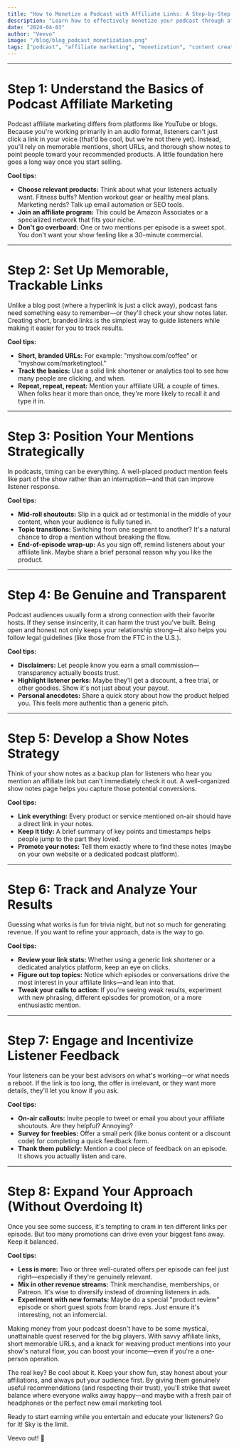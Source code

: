 ```yaml
---
title: "How to Monetize a Podcast with Affiliate Links: A Step-by-Step Guide"
description: "Learn how to effectively monetize your podcast through affiliate marketing, from setting up trackable links to engaging with your audience."
date: "2024-04-03"
author: "Veevo"
image: "/blog/blog_podcast_monetization.png"
tags: ["podcast", "affiliate marketing", "monetization", "content creation", "digital marketing"]
---
```


---

# Step 1: Understand the Basics of Podcast Affiliate Marketing

Podcast affiliate marketing differs from platforms like YouTube or blogs. Because you're working primarily in an audio format, listeners can't just click a link in your voice (that'd be cool, but we're not there yet). Instead, you'll rely on memorable mentions, short URLs, and thorough show notes to point people toward your recommended products. A little foundation here goes a long way once you start selling.

**Cool tips:**

- **Choose relevant products:** Think about what your listeners actually want. Fitness buffs? Mention workout gear or healthy meal plans. Marketing nerds? Talk up email automation or SEO tools.
- **Join an affiliate program:** This could be Amazon Associates or a specialized network that fits your niche.
- **Don't go overboard:** One or two mentions per episode is a sweet spot. You don't want your show feeling like a 30-minute commercial.

---

# Step 2: Set Up Memorable, Trackable Links

Unlike a blog post (where a hyperlink is just a click away), podcast fans need something easy to remember—or they'll check your show notes later. Creating short, branded links is the simplest way to guide listeners while making it easier for you to track results.

**Cool tips:**

- **Short, branded URLs:** For example: "myshow.com/coffee" or "myshow.com/marketingtool."
- **Track the basics:** Use a solid link shortener or analytics tool to see how many people are clicking, and when.
- **Repeat, repeat, repeat:** Mention your affiliate URL a couple of times. When folks hear it more than once, they're more likely to recall it and type it in.

---

# Step 3: Position Your Mentions Strategically

In podcasts, timing can be everything. A well-placed product mention feels like part of the show rather than an interruption—and that can improve listener response.

**Cool tips:**

- **Mid-roll shoutouts:** Slip in a quick ad or testimonial in the middle of your content, when your audience is fully tuned in.
- **Topic transitions:** Switching from one segment to another? It's a natural chance to drop a mention without breaking the flow.
- **End-of-episode wrap-up:** As you sign off, remind listeners about your affiliate link. Maybe share a brief personal reason why you like the product.

---

# Step 4: Be Genuine and Transparent

Podcast audiences usually form a strong connection with their favorite hosts. If they sense insincerity, it can harm the trust you've built. Being open and honest not only keeps your relationship strong—it also helps you follow legal guidelines (like those from the FTC in the U.S.).

**Cool tips:**

- **Disclaimers:** Let people know you earn a small commission—transparency actually boosts trust.
- **Highlight listener perks:** Maybe they'll get a discount, a free trial, or other goodies. Show it's not just about your payout.
- **Personal anecdotes:** Share a quick story about how the product helped you. This feels more authentic than a generic pitch.

---

# Step 5: Develop a Show Notes Strategy

Think of your show notes as a backup plan for listeners who hear you mention an affiliate link but can't immediately check it out. A well-organized show notes page helps you capture those potential conversions.

**Cool tips:**

- **Link everything:** Every product or service mentioned on-air should have a direct link in your notes.
- **Keep it tidy:** A brief summary of key points and timestamps helps people jump to the part they loved.
- **Promote your notes:** Tell them exactly where to find these notes (maybe on your own website or a dedicated podcast platform).

---

# Step 6: Track and Analyze Your Results

Guessing what works is fun for trivia night, but not so much for generating revenue. If you want to refine your approach, data is the way to go.

**Cool tips:**

- **Review your link stats:** Whether using a generic link shortener or a dedicated analytics platform, keep an eye on clicks.
- **Figure out top topics:** Notice which episodes or conversations drive the most interest in your affiliate links—and lean into that.
- **Tweak your calls to action:** If you're seeing weak results, experiment with new phrasing, different episodes for promotion, or a more enthusiastic mention.

---

# Step 7: Engage and Incentivize Listener Feedback

Your listeners can be your best advisors on what's working—or what needs a reboot. If the link is too long, the offer is irrelevant, or they want more details, they'll let you know if you ask.

**Cool tips:**

- **On-air callouts:** Invite people to tweet or email you about your affiliate shoutouts. Are they helpful? Annoying?
- **Survey for freebies:** Offer a small perk (like bonus content or a discount code) for completing a quick feedback form.
- **Thank them publicly:** Mention a cool piece of feedback on an episode. It shows you actually listen and care.

---

# Step 8: Expand Your Approach (Without Overdoing It)

Once you see some success, it's tempting to cram in ten different links per episode. But too many promotions can drive even your biggest fans away. Keep it balanced.

**Cool tips:**

- **Less is more:** Two or three well-curated offers per episode can feel just right—especially if they're genuinely relevant.
- **Mix in other revenue streams:** Think merchandise, memberships, or Patreon. It's wise to diversify instead of drowning listeners in ads.
- **Experiment with new formats:** Maybe do a special "product review" episode or short guest spots from brand reps. Just ensure it's interesting, not an infomercial.

Making money from your podcast doesn't have to be some mystical, unattainable quest reserved for the big players. With savvy affiliate links, short memorable URLs, and a knack for weaving product mentions into your show's natural flow, you can boost your income—even if you're a one-person operation.

The real key? Be cool about it. Keep your show fun, stay honest about your affiliations, and always put your audience first. By giving them genuinely useful recommendations (and respecting their trust), you'll strike that sweet balance where everyone walks away happy—and maybe with a fresh pair of headphones or the perfect new email marketing tool.

Ready to start earning while you entertain and educate your listeners? Go for it! Sky is the limit.

Veevo out! 🎤 